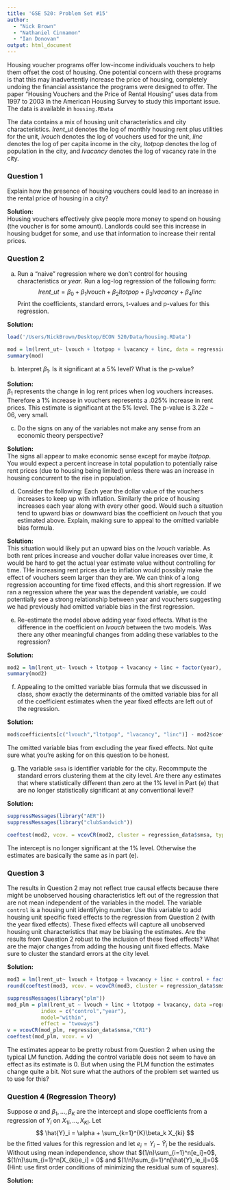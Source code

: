 ```yaml
---
title: 'GSE 520: Problem Set #15'
author: 
  - "Nick Brown"
  - "Nathaniel Cinnamon"
  - "Ian Donovan"
output: html_document
---
```


Housing voucher programs offer low-income individuals vouchers to help them offset the cost of housing.  One potential concern with these programs is that this may inadvertently increase the price of housing, completely undoing the financial assistance the programs were designed to offer.  The paper "Housing Vouchers and the Price of Rental Housing" uses data from 1997 to 2003 in the American Housing Survey to study this important issue.  The data is available in ```housing.RData```

The data contains a mix of housing unit characteristics and city characteristics.  $lrent\_ut$ denotes the log of monthly housing rent plus utilities for the unit, $lvouch$ denotes the log of vouchers used for the unit, $linc$ denotes the log of per capita income in the city, $ltotpop$ denotes the log of population in the city, and $lvacancy$ denotes the log of vacancy rate in the city.

### Question 1

Explain how the presence of housing vouchers could lead to an increase in the rental price of housing in a city?

**Solution:**  
Housing vouchers effectively give people more money to spend on housing (the voucher is for some amount). Landlords could see this increase in housing budget for some, and use that information to increase their rental prices.

### Question 2

(a) Run a "naive" regression where we don't control for housing characteristics or $year$. Run a log-log regression of the following form:
$$ lrent\_ut = \beta_0 + \beta_1 lvouch + \beta_2 ltotpop + \beta_3 lvacancy + \beta_4 linc$$ 
Print the coefficients, standard errors, t-values and p-values for this regression.

**Solution:**  
```R
load('/Users/NickBrown/Desktop/ECON 520/Data/housing.RData')
```
```R
mod = lm(lrent_ut~ lvouch + ltotpop + lvacancy + linc, data = regression_data)
summary(mod)
```

(b) Interpret $\beta_1$. Is it significant at a 5\% level? What is the p-value?

**Solution:**  
$\beta_1$ represents the change in log rent prices when log vouchers increases. Therefore a $1\%$ increase in vouchers represents a $.025\%$ increase in rent prices. This estimate is significant at the $5\%$ level. The p-value is $3.22e-06$, very small.

(c) Do the signs on any of the variables not make any sense from an economic theory perspective?

**Solution:**  
The signs all appear to make economic sense except for maybe $ltotpop$. You would expect a percent increase in total population to potentially raise rent prices (due to housing being limited) unless there was an increase in housing concurrent to the rise in population. 

(d)  Consider the following: Each year the dollar value of the vouchers increases to keep up with inflation.  Similarly the price of housing increases each year along with every other good.  Would such a situation tend to upward bias or downward bias the coefficient on $lvouch$ that you estimated above.  Explain, making sure to appeal to the omitted variable bias formula.

**Solution:**  
This situation would likely put an upward bias on the $lvouch$ variable. As both rent prices increase and voucher dollar value increases over time, it would be hard to get the actual year estimate value without controlling for time. THe increasing rent prices due to inflation would possibly make the effect of vouchers seem larger than they are. We can think of a long regression accounting for time fixed effects, and this short regression. If we ran a regression where the year was the dependent variable, we could potentially see a strong relationship between year and vouchers suggesting we had previously had omitted variable bias in the first regression.

(e) Re-estimate the model above adding year fixed effects.  What is the difference in the coefficient on $lvouch$ between the two models.  Was there any other meaningful changes from adding these variables to the regression?

**Solution:**  
```r
mod2 = lm(lrent_ut~ lvouch + ltotpop + lvacancy + linc + factor(year), data = regression_data)
summary(mod2)
```


(f) Appealing to the omitted variable bias formula that we discussed in class, show exactly the determinants of the omitted variable bias for all of the coefficient estimates when the year fixed effects are left out of the regression.

**Solution:**  
```R
mod$coefficients[c("lvouch","ltotpop", "lvacancy", "linc")] - mod2$coefficients[c("lvouch","ltotpop", "lvacancy", "linc")]
```
The omitted variable bias from excluding the year fixed effects. Not quite sure what you're asking for on this question to be honest.

(g) The variable ```smsa``` is identifier variable for the city.  Recommpute the standard errors clustering them at the city level.  Are there any estimates that where statistically different than zero at the 1% level in Part (e) that are no longer statistically significant at any conventional level?

**Solution:**  
```R
suppressMessages(library("AER"))
suppressMessages(library("clubSandwich"))
```

```R
coeftest(mod2, vcov. = vcovCR(mod2, cluster = regression_data$smsa, type = "CR1"))
```

The intercept is no longer significant at the $1\%$ level. Otherwise the estimates are basically the same as in part (e).

### Question 3

The results in Question 2 may not reflect true causal effects because there might be unobserved housing characteristics left out of the regression that are not mean independent of the variables in the model. The variable ```control``` is a housing unit identifying number.  Use this variable to add housing unit specific fixed effects to the regression from Question 2 (with the year fixed effects).  These fixed effects will capture all unobserved housing unit characteristics that may be biasing the estimates.  Are the results from Question 2 robust to the inclusion of these fixed effects?  What are the major changes from adding the housing unit fixed effects.  Make sure to cluster the standard errors at the city level.

**Solution:**  
```R
mod3 = lm(lrent_ut~ lvouch + ltotpop + lvacancy + linc + control + factor(year), data = regression_data)
round(coeftest(mod3, vcov. = vcovCR(mod3, cluster = regression_data$smsa, type = "CR1")),5)

suppressMessages(library("plm"))
mod_plm = plm(lrent_ut ~ lvouch + linc + ltotpop + lvacancy, data =regression_data,
           index = c("control","year"),
           model="within",
           effect = "twoways")
v = vcovCR(mod_plm, regression_data$smsa,"CR1")
coeftest(mod_plm, vcov. = v)
```
The estimates appear to be pretty robust from Question 2 when using the typical LM function. Adding the control variable does not seem to have an effect as its estimate is 0. But when using the PLM function the estimates change quite a bit. Not sure what the authors of the problem set wanted us to use for this?


### Question 4 (Regression Theory)

Suppose $\alpha$ and $\beta_1, ..., \beta_K$ are the intercept and slope coefficients from a regression of $Y_i$ on $X_{1i},...,X_{Ki}$. Let
$$ \hat{Y}_i = \alpha + \sum_{k=1}^{K}\beta_k X_{ki} $$
be the fitted values for this regression and let $e_i = Y_i - \hat{Y}_i$ be the residuals. Without using mean independence, show that $(1/n)\sum_{i=1}^n[e_i]=0$, $(1/n)\sum_{i=1}^n[X_{ki}e_i] = 0$ and $(1/n)\sum_{i=1}^n[\hat{Y}_ie_i]=0$ (Hint: use first order conditions of minimizing the residual sum of squares).

**Solution: **  


